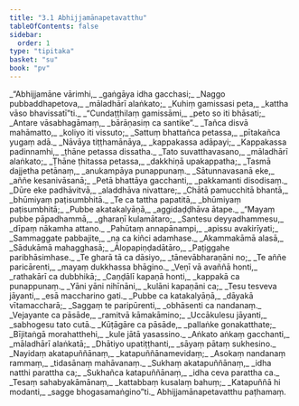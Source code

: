 ```yaml
---
title: "3.1 Abhijjamānapetavatthu"
tableOfContents: false
sidebar:
  order: 1
type: "tipitaka"
basket: "su"
book: "pv"
---
```



<DynamicBreadcrumb />

<Division number="387" book="pv">

<Paragraph number="420" type="verses" book="pv">
_“Abhijjamāne vārimhi,_  
_gaṅgāya idha gacchasi;_  
_Naggo pubbaddhapetova,_  
_māladhārī alaṅkato;_  
_Kuhiṃ gamissasi peta,_  
_kattha vāso bhavissatī”ti._  

</Paragraph>

</Division>
<Division number="388" book="pv">

<Paragraph number="421" type="verses" book="pv">
_“Cundaṭṭhilaṃ gamissāmi,_  
_peto so iti bhāsati;_  
_Antare vāsabhagāmaṃ,_  
_bārāṇasiṃ ca santike”._  

</Paragraph>

</Division>
<Division number="389" book="pv">

<Paragraph number="422" type="verses" book="pv">
_Tañca disvā mahāmatto,_  
_koliyo iti vissuto;_  
_Sattuṃ bhattañca petassa,_  
_pītakañca yugaṃ adā._  

</Paragraph>

</Division>
<Division number="390" book="pv">

<Paragraph number="423" type="verses" book="pv">
_Nāvāya tiṭṭhamānāya,_  
_kappakassa adāpayi;_  
_Kappakassa padinnamhi,_  
_ṭhāne petassa dissatha._  

</Paragraph>

</Division>
<Division number="391" book="pv">

<Paragraph number="424" type="verses" book="pv">
_Tato suvatthavasano,_  
_māladhārī alaṅkato;_  
_Ṭhāne ṭhitassa petassa,_  
_dakkhiṇā upakappatha;_  
_Tasmā dajjetha petānaṃ,_  
_anukampāya punappunaṃ._  

</Paragraph>

</Division>
<Division number="392" book="pv">

<Paragraph number="425" type="verses" book="pv">
_Sātunnavasanā eke,_  
_aññe kesanivāsanā;_  
_Petā bhattāya gacchanti,_  
_pakkamanti disodisaṃ._  

</Paragraph>

</Division>
<Division number="393" book="pv">

<Paragraph number="426" type="verses" book="pv">
_Dūre eke padhāvitvā,_  
_aladdhāva nivattare;_  
_Chātā pamucchitā bhantā,_  
_bhūmiyaṃ paṭisumbhitā._  

</Paragraph>

</Division>
<Division number="394" book="pv">

<Paragraph number="427" type="verses" book="pv">
_Te ca tattha papatitā,_  
_bhūmiyaṃ paṭisumbhitā;_  
_Pubbe akatakalyāṇā,_  
_aggidaḍḍhāva ātape._  

</Paragraph>

</Division>
<Division number="395" book="pv">

<Paragraph number="428" type="verses" book="pv">
_“Mayaṃ pubbe pāpadhammā,_  
_gharaṇī kulamātaro;_  
_Santesu deyyadhammesu,_  
_dīpaṃ nākamha attano._  

</Paragraph>

</Division>
<Division number="396" book="pv">

<Paragraph number="429" type="verses" book="pv">
_Pahūtaṃ annapānampi,_  
_apissu avakirīyati;_  
_Sammaggate pabbajite,_  
_na ca kiñci adamhase._  

</Paragraph>

</Division>
<Division number="397" book="pv">

<Paragraph number="430" type="verses" book="pv">
_Akammakāmā alasā,_  
_Sādukāmā mahagghasā;_  
_Ālopapiṇḍadātāro,_  
_Paṭiggahe paribhāsimhase._  

</Paragraph>

</Division>
<Division number="398" book="pv">

<Paragraph number="431" type="verses" book="pv">
_Te gharā tā ca dāsiyo,_  
_tānevābharaṇāni no;_  
_Te aññe paricārenti,_  
_mayaṃ dukkhassa bhāgino._  

</Paragraph>

</Division>
<Division number="399" book="pv">

<Paragraph number="432" type="verses" book="pv">
_Veṇī vā avaññā honti,_  
_rathakārī ca dubbhikā;_  
_Caṇḍālī kapaṇā honti,_  
_kappakā ca punappunaṃ._  

</Paragraph>

</Division>
<Division number="400" book="pv">

<Paragraph number="433" type="verses" book="pv">
_Yāni yāni nihīnāni,_  
_kulāni kapaṇāni ca;_  
_Tesu tesveva jāyanti,_  
_esā maccharino gati._  

</Paragraph>

</Division>
<Division number="401" book="pv">

<Paragraph number="434" type="verses" book="pv">
_Pubbe ca katakalyāṇā,_  
_dāyakā vītamaccharā;_  
_Saggaṃ te paripūrenti,_  
_obhāsenti ca nandanaṃ._  

</Paragraph>

</Division>
<Division number="402" book="pv">

<Paragraph number="435" type="verses" book="pv">
_Vejayante ca pāsāde,_  
_ramitvā kāmakāmino;_  
_Uccākulesu jāyanti,_  
_sabhogesu tato cutā._  

</Paragraph>

</Division>
<Division number="403" book="pv">

<Paragraph number="436" type="verses" book="pv">
_Kūṭāgāre ca pāsāde,_  
_pallaṅke gonakatthate;_  
_Bījitaṅgā morahatthehi,_  
_kule jātā yasassino._  

</Paragraph>

</Division>
<Division number="404" book="pv">

<Paragraph number="437" type="verses" book="pv">
_Aṅkato aṅkaṃ gacchanti,_  
_māladhārī alaṅkatā;_  
_Dhātiyo upatiṭṭhanti,_  
_sāyaṃ pātaṃ sukhesino._  

</Paragraph>

</Division>
<Division number="405" book="pv">

<Paragraph number="438" type="verses" book="pv">
_Nayidaṃ akatapuññānaṃ,_  
_katapuññānamevidaṃ;_  
_Asokaṃ nandanaṃ rammaṃ,_  
_tidasānaṃ mahāvanaṃ._  

</Paragraph>

</Division>
<Division number="406" book="pv">

<Paragraph number="439" type="verses" book="pv">
_Sukhaṃ akatapuññānaṃ,_  
_idha natthi parattha ca;_  
_Sukhañca katapuññānaṃ,_  
_idha ceva parattha ca._  

</Paragraph>

</Division>
<Division number="407" book="pv">

<Paragraph number="440" type="verses" book="pv">
_Tesaṃ sahabyakāmānaṃ,_  
_kattabbaṃ kusalaṃ bahuṃ;_  
_Katapuññā hi modanti,_  
_sagge bhogasamaṅgino”ti._  


</Paragraph>
</Division>

<Paragraph number="441" type="center" book="pv">
Abhijjamānapetavatthu paṭhamaṃ.
</Paragraph>